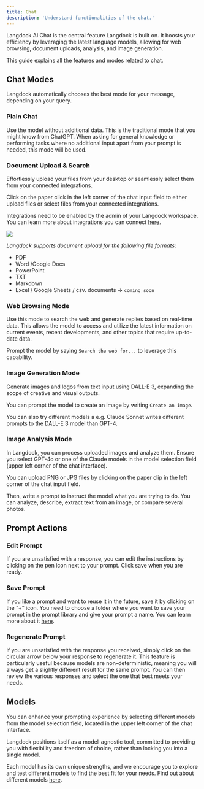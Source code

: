 ```yaml
---
title: Chat
description: 'Understand functionalities of the chat.'
---
```


Langdock AI Chat is the central feature Langdock is built on. It boosts your efficiency by leveraging the latest language models, allowing for web browsing, document uploads, analysis, and image generation. 

This guide explains all the features and modes related to chat.


## Chat Modes ##
Langdock automatically chooses the best mode for your message, depending on your query. 

### Plain Chat ###
Use the model without additional data. This is the traditional mode that you might know from ChatGPT. When asking for general knowledge or performing tasks where no additional input apart from your prompt is needed, this mode will be used.

### Document Upload & Search ###
Effortlessly upload your files from your desktop or seamlessly select them from your connected integrations.

Click on the paper click in the left corner of the chat input field to either upload files or select files from your connected integrations.

Integrations need to be enabled by the admin of your Langdock workspace. You can learn more about integrations you can connect [here](/product/integrations).

<img src="/images/Chat_1.png"/>

_Langdock supports document upload for the following file formats:_
- PDF
- Word /Google Docs 
- PowerPoint
- TXT
- Markdown
- Excel / Google Sheets / csv. documents → `coming soon`


### Web Browsing Mode ###
Use this mode to search the web and generate replies based on real-time data. This allows the model to access and utilize the latest information on current events, recent developments, and other topics that require up-to-date data. 

Prompt the model by saying `Search the web for...` to leverage this capability.


### Image Generation Mode ###
Generate images and logos from text input using DALL-E 3, expanding the scope of creative and visual outputs. 

You can prompt the model to create an image by writing `Create an image`.

You can also try different models a e.g. Claude Sonnet writes different prompts to the DALL-E 3 model than GPT-4.

### Image Analysis Mode ###
In Langdock, you can process uploaded images and analyze them. Ensure you select GPT-4o or one of the Claude models in the model selection field (upper left corner of the chat interface).

You can upload PNG or JPG files by clicking on the paper clip in the left corner of the chat input field.

Then, write a prompt to instruct the model what you are trying to do. You can analyze, describe, extract text from an image, or compare several photos.

## Prompt Actions ##

### Edit Prompt ###
If you are unsatisfied with a response, you can edit the instructions by clicking on the pen icon next to your prompt. Click save when you are ready.

### Save Prompt ###
If you like a prompt and want to reuse it in the future, save it by clicking on the “+” icon. You need to choose a folder where you want to save your prompt in the prompt library and give your prompt a name. You can learn more about it [here](/product/prompt-library).

### Regenerate Prompt ###
If you are unsatisfied with the response you received, simply click on the circular arrow below your response to regenerate it. This feature is particularly useful because models are non-deterministic, meaning you will always get a slightly different result for the same prompt. You can then review the various responses and select the one that best meets your needs.

## Models ##
You can enhance your prompting experience by selecting different models from the model selection field, located in the upper left corner of the chat interface.

Langdock positions itself as a model-agnostic tool, committed to providing you with flexibility and freedom of choice, rather than locking you into a single model.

Each model has its own unique strengths, and we encourage you to explore and test different models to find the best fit for your needs. Find out about different models [here](/product/models). 





